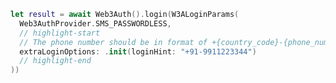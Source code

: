 ```swift title="Usage"
let result = await Web3Auth().login(W3ALoginParams(
  Web3AuthProvider.SMS_PASSWORDLESS,
  // highlight-start
  // The phone number should be in format of +{country_code}-{phone_number}
  extraLoginOptions: .init(loginHint: "+91-9911223344")
  // highlight-end
))
```
